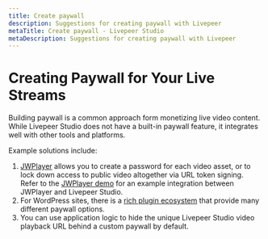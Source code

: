 ```yaml
---
title: Create paywall
description: Suggestions for creating paywall with Livepeer
metaTitle: Create paywall - Livepeer Studio
metaDescription: Suggestions for creating paywall with Livepeer
---
```


# Creating Paywall for Your Live Streams

Building paywall is a common approach form monetizing live video content. While
Livepeer Studio does not have a built-in paywall feature, it integrates well
with other tools and platforms.

Example solutions include:

1. [JWPlayer](https://www.jwplayer.com/) allows you to create a password for
   each video asset, or to lock down access to public video altogether via URL
   token signing. Refer to the
   [JWPlayer demo](https://github.com/livepeer/livepeer-jwplayer-demo) for an
   example integration between JWPlayer and Livepeer Studio.
2. For WordPress sites, there is a
   [rich plugin ecosystem](https://wordpress.org/plugins/search/paywall/) that
   provide many different paywall options.
3. You can use application logic to hide the unique Livepeer Studio video
   playback URL behind a custom paywall by default.
